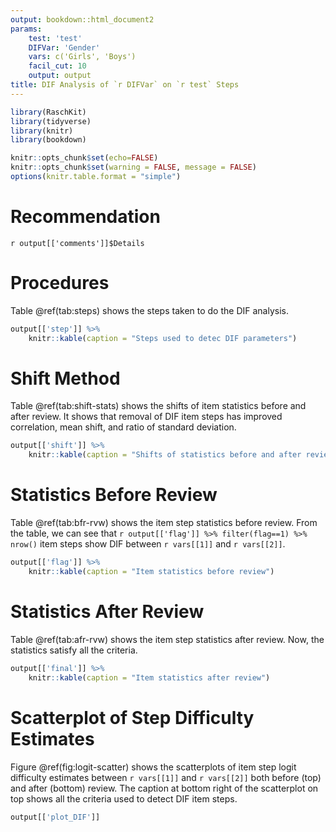 ```yaml
---
output: bookdown::html_document2
params:
    test: 'test'
    DIFVar: 'Gender'
    vars: c('Girls', 'Boys')
    facil_cut: 10
    output: output
title: DIF Analysis of `r DIFVar` on `r test` Steps
---
```


```r
library(RaschKit)
library(tidyverse)
library(knitr)
library(bookdown)

knitr::opts_chunk$set(echo=FALSE)
knitr::opts_chunk$set(warning = FALSE, message = FALSE) 
options(knitr.table.format = "simple")
```

# Recommendation

`r output[['comments']]$Details`

# Procedures

Table \@ref(tab:steps) shows the steps taken to do the DIF analysis.

```r
output[['step']] %>% 
    knitr::kable(caption = "Steps used to detec DIF parameters")
```

# Shift Method

Table \@ref(tab:shift-stats) shows the shifts of item statistics before and 
after review. It shows that removal of DIF item steps has improved correlation, 
mean shift, and ratio of standard deviation.

```r
output[['shift']] %>% 
    knitr::kable(caption = "Shifts of statistics before and after review")
```

# Statistics Before Review

Table \@ref(tab:bfr-rvw) shows the item step statistics before review. From the table, 
we can see that `r output[['flag']] %>% filter(flag==1) %>% nrow()` item steps 
show DIF between `r vars[[1]]` and `r vars[[2]]`.

```r
output[['flag']] %>% 
    knitr::kable(caption = "Item statistics before review")
```

# Statistics After Review

Table \@ref(tab:afr-rvw) shows the item step statistics after review. Now, the statistics
satisfy all the criteria.

```r
output[['final']] %>% 
    knitr::kable(caption = "Item statistics after review") 
```

# Scatterplot of Step Difficulty Estimates

Figure \@ref(fig:logit-scatter) shows the scatterplots of item step logit difficulty 
estimates between `r vars[[1]]` and `r vars[[2]]` both before (top) and after 
(bottom) review. The caption at bottom right of the scatterplot on top shows 
all the criteria used to detect DIF item steps.

```r
output[['plot_DIF']]
```

